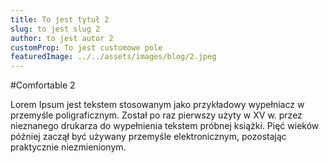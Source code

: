 ```yaml
---
title: To jest tytuł 2
slug: to jest slug 2
author: to jest autor 2
customProp: To jest customowe pole
featuredImage: ../../assets/images/blog/2.jpeg
---
```


#Comfortable 2

Lorem Ipsum jest tekstem stosowanym jako przykładowy wypełniacz w przemyśle poligraficznym. Został po raz pierwszy użyty w XV w. przez nieznanego drukarza do wypełnienia tekstem próbnej książki. Pięć wieków później zaczął być używany przemyśle elektronicznym, pozostając praktycznie niezmienionym.